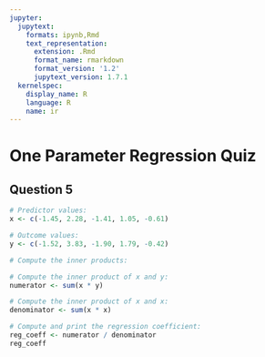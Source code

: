 ```yaml
---
jupyter:
  jupytext:
    formats: ipynb,Rmd
    text_representation:
      extension: .Rmd
      format_name: rmarkdown
      format_version: '1.2'
      jupytext_version: 1.7.1
  kernelspec:
    display_name: R
    language: R
    name: ir
---
```


# One Parameter Regression Quiz

## Question 5

```r
# Predictor values:
x <- c(-1.45, 2.28, -1.41, 1.05, -0.61)

# Outcome values:
y <- c(-1.52, 3.83, -1.90, 1.79, -0.42)
```

```r
# Compute the inner products:

# Compute the inner product of x and y:
numerator <- sum(x * y)

# Compute the inner product of x and x:
denominator <- sum(x * x)
```

```r
# Compute and print the regression coefficient:
reg_coeff <- numerator / denominator
reg_coeff
```
